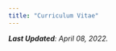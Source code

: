 ```yaml
---
title: "Curriculum Vitae"
---
```


*__Last Updated__: April 08, 2022.*

<br>

<center><object data="images/SusanBurtner_CV_Apr22.pdf" width="1000" height="1000" type="application/pdf"></object></center>
